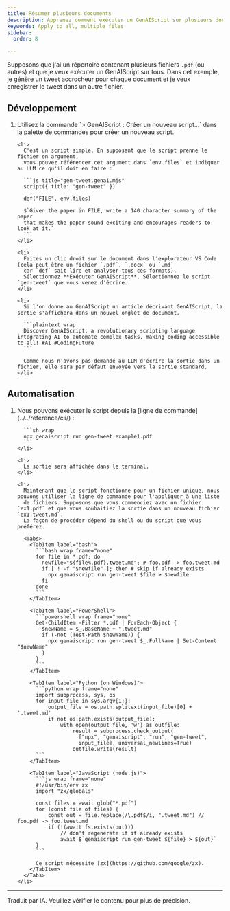 ```yaml
---
title: Résumer plusieurs documents
description: Apprenez comment exécuter un GenAIScript sur plusieurs documents
keywords: Apply to all, multiple files
sidebar:
  order: 8

---
```



Supposons que j'ai un répertoire contenant plusieurs fichiers `.pdf` (ou autres) et que je veux exécuter un GenAIScript sur tous.
Dans cet exemple, je génère un tweet accrocheur pour chaque document et je veux enregistrer le tweet dans un autre fichier.

## Développement

<Steps>
  <ol>
    <li>
      Utilisez la commande `> GenAIScript : Créer un nouveau script...` dans la palette de commandes pour créer un nouveau script.
    </li>

    <li>
      C'est un script simple. En supposant que le script prenne le fichier en argument,
      vous pouvez référencer cet argument dans `env.files` et indiquer au LLM ce qu'il doit en faire :

      ```js title="gen-tweet.genai.mjs"
      script({ title: "gen-tweet" })

      def("FILE", env.files)

      $`Given the paper in FILE, write a 140 character summary of the paper 
      that makes the paper sound exciting and encourages readers to look at it.`
      ```
    </li>

    <li>
      Faites un clic droit sur le document dans l'explorateur VS Code (cela peut être un fichier `.pdf`, `.docx` ou `.md`
      car `def` sait lire et analyser tous ces formats).
      Sélectionnez **Exécuter GenAIScript**. Sélectionnez le script `gen-tweet` que vous venez d'écrire.
    </li>

    <li>
      Si l'on donne au GenAIScript un article décrivant GenAIScript, la sortie s'affichera dans un nouvel onglet de document.

      ```plaintext wrap
      Discover GenAIScript: a revolutionary scripting language integrating AI to automate complex tasks, making coding accessible to all! #AI #CodingFuture
      ```

      Comme nous n'avons pas demandé au LLM d'écrire la sortie dans un fichier, elle sera par défaut envoyée vers la sortie standard.
    </li>
  </ol>
</Steps>

## Automatisation

<Steps>
  <ol>
    <li>
      Nous pouvons exécuter le script depuis la [ligne de commande](../../reference/cli/) :

      ```sh wrap
      npx genaiscript run gen-tweet example1.pdf
      ```
    </li>

    <li>
      La sortie sera affichée dans le terminal.
    </li>

    <li>
      Maintenant que le script fonctionne pour un fichier unique, nous pouvons utiliser la ligne de commande pour l'appliquer à une liste
      de fichiers. Supposons que vous commenciez avec un fichier `ex1.pdf` et que vous souhaitiez la sortie dans un nouveau fichier `ex1.tweet.md`.
      La façon de procéder dépend du shell ou du script que vous préférez.

      <Tabs>
        <TabItem label="bash">
          ```bash wrap frame="none"
          for file in *.pdf; do
            newfile="${file%.pdf}.tweet.md"; # foo.pdf -> foo.tweet.md
            if [ ! -f "$newfile" ]; then # skip if already exists
              npx genaiscript run gen-tweet $file > $newfile
            fi
          done
          ```
        </TabItem>

        <TabItem label="PowerShell">
          ```powershell wrap frame="none"
          Get-ChildItem -Filter *.pdf | ForEach-Object {
            $newName = $_.BaseName + ".tweet.md"
            if (-not (Test-Path $newName)) {
              npx genaiscript run gen-tweet $_.FullName | Set-Content "$newName"
            }
          }
          ```
        </TabItem>

        <TabItem label="Python (on Windows)">
          ```python wrap frame="none"
          import subprocess, sys, os
          for input_file in sys.argv[1:]:
              output_file = os.path.splitext(input_file)[0] + '.tweet.md'
              if not os.path.exists(output_file):
                  with open(output_file, 'w') as outfile:
                      result = subprocess.check_output(
                        ["npx", "genaiscript", "run", "gen-tweet",
                        input_file], universal_newlines=True)
                      outfile.write(result)
          ```
        </TabItem>

        <TabItem label="JavaScript (node.js)">
          ```js wrap frame="none"
          #!/usr/bin/env zx
          import "zx/globals"

          const files = await glob("*.pdf")
          for (const file of files) {
              const out = file.replace(/\.pdf$/i, ".tweet.md") // foo.pdf -> foo.tweet.md
              if (!(await fs.exists(out)))
                  // don't regenerate if it already exists
                  await $`genaiscript run gen-tweet ${file} > ${out}`
          }
          ```

          Ce script nécessite [zx](https://github.com/google/zx).
        </TabItem>
      </Tabs>
    </li>
  </ol>
</Steps>

<hr />

Traduit par IA. Veuillez vérifier le contenu pour plus de précision.
